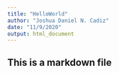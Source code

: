 ```yaml
---
title: "HelloWorld"
author: "Joshua Daniel N. Cadiz"
date: "11/9/2020"
output: html_document
---
```


## This is a markdown file
